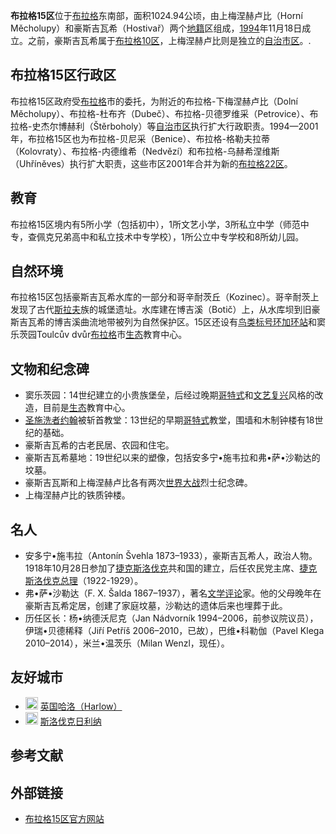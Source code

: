 {{Infobox settlement
| name = 布拉格15区
| native_name = Praha 15
| native_name_lang        = cs
|image_skyline = Image:Praha, Horní Měcholupy, ÚMČ Praha 15.jpg
|coat = Image:Praha-15_CoA.svg
| subdivision_type     = [[世界地理索引|主权国家]]
| subdivision_name     = {{flag|Czech Republic}}
| image_flag = Image:Flag of Prague 15.svg
| image_shield = Image:Praha-15_CoA.svg
|area_total_km2 = 10.57
|postal_code = 102 00, 109 00
|population_as_of = 2014年
|population_footnotes = <ref>Počet obyvatel v městských částech Prahy[EB]. Český statistický úřad. http://vdb.czso.cz/vdbvo/tabparam.jsp?voa=tabulka&cislotab=DEM9020PC_MC&vo=null&kapitola_id=370{{dead link|date=2018年2月 |bot=InternetArchiveBot |fix-attempted=yes }}. 访问日期2015-06-02</ref>
|population_total = 31860
|population_density_km2 = 3014
| coordinates_region = CZ
| coordinates_display = inline, title
| coordinate 50.0517258 14.5427294
|website = {{URL|www.praha15.cz}}
|leader_title= 区长(starosta)
|leader_name = Milan Wenzl
|image_map = Image:Administrative district Prague 15.png
|mapsize = 280px
}}
'''布拉格15区'''位于[[布拉格|布拉格]]东南部，面积1024.94公顷，由上梅涅赫卢比（Horní Měcholupy）和豪斯吉瓦希（Hostivař）两个[[地籍|地籍]]区组成，[[1994|1994]]年11月18日成立。之前，豪斯吉瓦希属于[[布拉格10区|布拉格10区]]，上梅涅赫卢比则是独立的[[自治市区_(捷克)|自治市区]]。.
 
== 布拉格15区行政区 ==
布拉格15区政府受[[布拉格|布拉格]]市的委托，为附近的布拉格-下梅涅赫卢比（Dolní Měcholupy）、布拉格-杜布齐（Dubeč）、布拉格-贝德罗维采（Petrovice）、布拉格-史杰尔博赫利（Štěrboholy）等[[自治市区_(捷克)|自治市区]]执行扩大行政职责。1994—2001年，布拉格15区也为布拉格-贝尼采（Benice）、布拉格-格勒夫拉蒂（Kolovraty）、布拉格-内德维希（Nedvězí）和布拉格-乌赫希涅维斯（Uhříněves）执行扩大职责，这些市区2001年合并为新的[[布拉格22区|布拉格22区]]。

== 教育 ==
布拉格15区境内有5所小学（包括初中），1所文艺小学，3所私立中学（师范中专，查佩克兄弟高中和私立技术中专学校），1所公立中专学校和8所幼儿园。

== 自然环境 ==
布拉格15区包括豪斯吉瓦希水库的一部分和哥辛耐茨丘（Kozinec）。哥辛耐茨上发现了古代[[斯拉夫|斯拉夫]]族的城堡遗址。水库建在博吉溪（Botič）上，从水库坝到旧豪斯吉瓦希的博吉溪曲流地带被列为自然保护区。15区还设有[[鸟类标号环|鸟类标号环]][[加环站|加环站]]和窦乐茨园Toulcův dvůr[[布拉格|布拉格]]市[[生态|生态]]教育中心。

== 文物和纪念碑 ==
* 窦乐茨园：14世纪建立的小贵族堡垒，后经过晚期[[哥特式|哥特式]]和[[文艺复兴|文艺复兴]]风格的改造，目前是[[生态|生态]]教育中心。
* [[聖若翰洗者|圣施洗者约翰]]被斩首教堂：13世纪的早期[[哥特式|哥特式]]教堂，围墙和木制钟楼有18世纪的基础。
* 豪斯吉瓦希的古老民居、农园和住宅。
* 豪斯吉瓦希墓地：19世纪以来的塑像，包括安多宁•施韦拉和弗•萨•沙勒达的坟墓。
* 豪斯吉瓦斯和上梅涅赫卢比各有两次[[世界大战|世界大战]]烈士纪念碑。
* 上梅涅赫卢比的铁质钟楼。

== 名人 ==
* 安多宁•施韦拉（Antonín Švehla 1873–1933），豪斯吉瓦希人，政治人物。1918年10月28日参加了[[捷克斯洛伐克|捷克斯洛伐克]]共和国的建立，后任农民党主席、[[捷克斯洛伐克|捷克斯洛伐克]][[总理|总理]]（1922-1929）。
* 弗•萨•沙勒达（F. X. Šalda 1867–1937），著名[[文学评论|文学评论]]家。他的父母晚年在豪斯吉瓦希定居，创建了家庭坟墓，沙勒达的遗体后来也埋葬于此。
* 历任区长：杨•纳德沃尼克（Jan Nádvorník 1994–2006，前参议院议员），伊瑞•贝德稀释（Jiří Petříš 2006–2010，已故），巴维•科勒伽（Pavel Klega 2010–2014），米兰•温茨乐（Milan Wenzl，现任）。

== 友好城市 ==
* [[File:Flag_of_the_United_Kingdom.svg|20px]] [[英国|英国]][[哈洛|哈洛（Harlow）]]
* [[File:Flag_of_Slovakia.svg|20px]] [[斯洛伐克|斯洛伐克]][[日利纳|日利纳]]

== 参考文献 ==
<references />

== 外部链接 ==
* [http://www.praha15.cz 布拉格15区官方网站] {{Wayback|url=http://www.praha15.cz/ |date=20210205185025 }}

{{Translation/Ref|cs|Praha 15|12831821}}